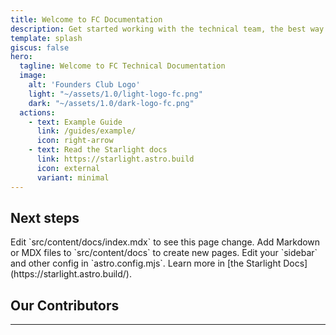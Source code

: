 ```yaml
---
title: Welcome to FC Documentation
description: Get started working with the technical team, the best way!
template: splash
giscus: false
hero:
  tagline: Welcome to FC Technical Documentation
  image:
    alt: 'Founders Club Logo'
    light: "~/assets/1.0/light-logo-fc.png"
    dark: "~/assets/1.0/dark-logo-fc.png"
  actions:
    - text: Example Guide
      link: /guides/example/
      icon: right-arrow
    - text: Read the Starlight docs
      link: https://starlight.astro.build
      icon: external
      variant: minimal 
---
```



## Next steps

<CardGrid stagger>
	<Card title="Update content" icon="pencil">
		Edit `src/content/docs/index.mdx` to see this page change.
	</Card>
	<Card title="Add new content" icon="add-document">
		Add Markdown or MDX files to `src/content/docs` to create new pages.
	</Card>
	<Card title="Configure your site" icon="setting">
		Edit your `sidebar` and other config in `astro.config.mjs`.
	</Card>
	<Card title="Read the docs" icon="open-book">
		Learn more in [the Starlight Docs](https://starlight.astro.build/).
	</Card>
</CardGrid>


## Our Contributors

<ContributorList githubRepo="founder-srm/technical-maintenance-docs" />

---